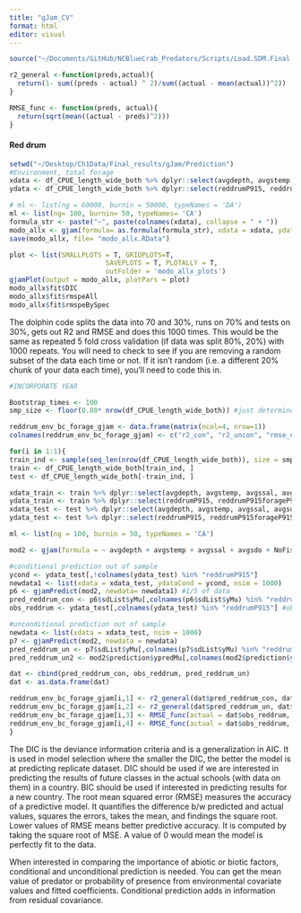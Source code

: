 ```yaml
---
title: "gJam_CV"
format: html
editor: visual
---
```


```r
source("~/Documents/GitHub/NCBlueCrab_Predators/Scripts/Load.SDM.Final.R")
```

```r
r2_general <-function(preds,actual){ 
  return(1- sum((preds - actual) ^ 2)/sum((actual - mean(actual))^2))
}

RMSE_func <- function(preds, actual){
  return(sqrt(mean((actual - preds)^2)))
}
```

#### Red drum

```r
setwd("~/Desktop/Ch1Data/Final_results/gJam/Prediction")
#Environment, total forage 
xdata <- df_CPUE_length_wide_both %>% dplyr::select(avgdepth, avgstemp, avgssal, avgsdo, NoFishRest, Yearfactor)
ydata <- df_CPUE_length_wide_both %>% dplyr::select(reddrumP915, reddrumP915forageP915, reddrumP915forageP120, smallbluecrabP120) 

# ml <- list(ng = 60000, burnin = 50000, typeNames = 'DA')
ml <- list(ng= 100, burnin= 50, typeNames= 'CA')
formula_str <- paste("~", paste(colnames(xdata), collapse = " + "))
modo_allx <- gjam(formula= as.formula(formula_str), xdata = xdata, ydata = ydata, modelList = ml)
save(modo_allx, file= "modo_allx.RData")

plot <- list(SMALLPLOTS = T, GRIDPLOTS=T, 
                        SAVEPLOTS = T, PLOTALLY = T, 
                        outFolder = 'modo_allx_plots')
gjamPlot(output = modo_allx, plotPars = plot)
modo_allx$fit$DIC 
modo_allx$fit$rmspeAll
modo_allx$fit$rmspeBySpec
```

The dolphin code splits the data into 70 and 30%, runs on 70% and tests on 30%, gets out R2 and RMSE and does this 1000 times. This would be the same as repeated 5 fold cross validation (if data was split 80%, 20%) with 1000 repeats. You will need to check to see if you are removing a random subset of the data each time or not. If it isn't random (i.e. a different 20% chunk of your data each time), you'll need to code this in.

```r
#INCORPORATE YEAR

Bootstrap_times <- 100
smp_size <- floor(0.80* nrow(df_CPUE_length_wide_both)) #just determines sample size

reddrum_env_bc_forage_gjam <- data.frame(matrix(ncol=4, nrow=1))
colnames(reddrum_env_bc_forage_gjam) <- c("r2_con", "r2_uncon", "rmse_con", "rmse_uncon")

for(i in 1:1){
train_ind <- sample(seq_len(nrow(df_CPUE_length_wide_both)), size = smp_size)
train <- df_CPUE_length_wide_both[train_ind, ]
test <- df_CPUE_length_wide_both[-train_ind, ]

xdata_train <- train %>% dplyr::select(avgdepth, avgstemp, avgssal, avgsdo, NoFishRest)
ydata_train <- train %>% dplyr::select(reddrumP915, reddrumP915forageP915, reddrumP915forageP120, smallbluecrabP120) 
xdata_test <- test %>% dplyr::select(avgdepth, avgstemp, avgssal, avgsdo, NoFishRest)
ydata_test <- test %>% dplyr::select(reddrumP915, reddrumP915forageP915, reddrumP915forageP120, smallbluecrabP120)

ml <- list(ng = 100, burnin = 50, typeNames = 'CA')

mod2 <- gjam(formula = ~ avgdepth + avgstemp + avgssal + avgsdo + NoFishRest, xdata = xdata_train, ydata = ydata_train, modelList = ml) #4/5 of data 

#conditional prediction out of sample  
ycond <- ydata_test[,!colnames(ydata_test) %in% "reddrumP915"]
newdata1 <- list(xdata = xdata_test, ydataCond = ycond, nsim = 1000) 
p6 <- gjamPredict(mod2, newdata= newdata1) #1/5 of data 
pred_reddrum_con <- p6$sdList$yMu[,colnames(p6$sdList$yMu) %in% "reddrumP915"]
obs_reddrum <- ydata_test[,colnames(ydata_test) %in% "reddrumP915"] #observed reddrum

#unconditional prediction out of sample
newdata <- list(xdata = xdata_test, nsim = 1000)
p7 <- gjamPredict(mod2, newdata = newdata)
pred_reddrum_un <- p7$sdList$yMu[,colnames(p7$sdList$yMu) %in% "reddrumP915"]
pred_reddrum_un2 <- mod2$prediction$ypredMu[,colnames(mod2$prediction$ypredMu) %in% "reddrumP915"]

dat <- cbind(pred_reddrum_con, obs_reddrum, pred_reddrum_un)
dat <- as.data.frame(dat)

reddrum_env_bc_forage_gjam[i,1] <- r2_general(dat$pred_reddrum_con, dat$obs_reddrum)
reddrum_env_bc_forage_gjam[i,2] <- r2_general(dat$pred_reddrum_un, dat$obs_reddrum)
reddrum_env_bc_forage_gjam[i,3] <- RMSE_func(actual = dat$obs_reddrum, pred = dat$pred_reddrum_con)
reddrum_env_bc_forage_gjam[i,4] <- RMSE_func(actual = dat$obs_reddrum, pred = dat$pred_reddrum_un) 
}

```

The DIC is the deviance information criteria and is a generalization in AIC. It is used in model selection where the smaller the DIC, the better the model is at predicting replicate dataset. DIC should be used if we are interested in predicting the results of future classes in the actual schools (with data on them) in a country. BIC should be used if interested in predicting results for a new country. The root mean squared error (RMSE) measures the accuracy of a predictive model. It quantifies the difference b/w predicted and actual values, squares the errors, takes the mean, and findings the square root. Lower values of RMSE means better predictive accuracy. It is computed by taking the square root of MSE. A value of 0 would mean the model is perfectly fit to the data.

When interested in comparing the importance of abiotic or biotic factors, conditional and unconditional prediction is needed. You can get the mean value of predator or probability of presence from environmental covariate values and fitted coefficients. Conditional prediction adds in information from residual covariance.
